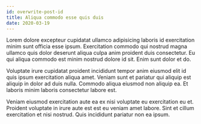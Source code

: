 ```yaml
---
id: overwrite-post-id
title: Aliqua commodo esse quis duis
date: 2020-03-19
---
```


Lorem dolore excepteur cupidatat ullamco adipisicing laboris id exercitation
minim sunt officia esse ipsum. Exercitation commodo qui nostrud magna ullamco
quis dolor deserunt aliqua culpa anim proident duis consectetur. Eu qui aliqua
commodo est minim nostrud dolore id sit. Enim sunt dolor et do.

Voluptate irure cupidatat proident incididunt tempor anim eiusmod elit id quis
ipsum exercitation aliqua amet. Veniam sunt et pariatur qui aliquip est aliquip
in dolor ad duis nulla. Commodo aliqua eiusmod non aliquip ea. Et laboris minim
laboris consectetur labore est.

Veniam eiusmod exercitation aute ea ex nisi voluptate eu exercitation eu et.
Proident voluptate in irure aute est est eu veniam amet labore. Sint et cillum
exercitation et nisi nostrud. Quis incididunt pariatur non ea ipsum.
